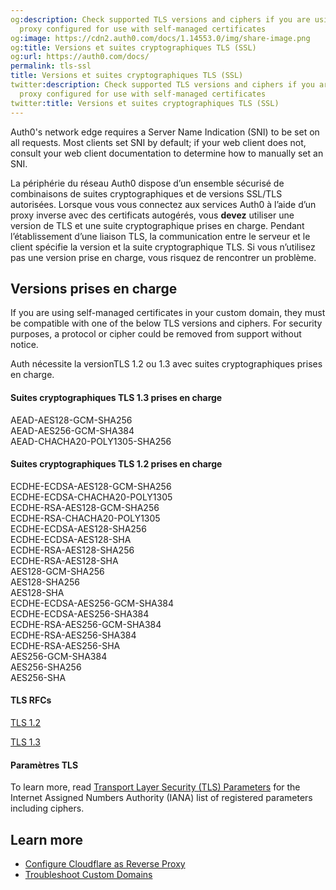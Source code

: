 ```yaml
---
og:description: Check supported TLS versions and ciphers if you are using a reverse
  proxy configured for use with self-managed certificates
og:image: https://cdn2.auth0.com/docs/1.14553.0/img/share-image.png
og:title: Versions et suites cryptographiques TLS (SSL)
og:url: https://auth0.com/docs/
permalink: tls-ssl
title: Versions et suites cryptographiques TLS (SSL)
twitter:description: Check supported TLS versions and ciphers if you are using a reverse
  proxy configured for use with self-managed certificates
twitter:title: Versions et suites cryptographiques TLS (SSL)
---
```


<Card title="Before you start">

Auth0's network edge requires a Server Name Indication (SNI) to be set on all requests. Most clients set SNI by default; if your web client does not, consult your web client documentation to determine how to manually set an SNI.

</Card>

La périphérie du réseau Auth0 dispose d’un ensemble sécurisé de combinaisons de suites cryptographiques et de versions SSL/TLS autorisées. Lorsque vous vous connectez aux services Auth0 à l’aide d’un proxy inverse avec des certificats autogérés, vous **devez** utiliser une version de TLS et une suite cryptographique prises en charge. Pendant l’établissement d’une liaison TLS, la communication entre le serveur et le client spécifie la version et la suite cryptographique TLS. Si vous n’utilisez pas une version prise en charge, vous risquez de rencontrer un problème.

## Versions prises en charge

<Callout icon="file-lines" color="#0EA5E9" iconType="regular">

If you are using self-managed certificates in your custom domain, they must be compatible with one of the below TLS versions and ciphers. For security purposes, a protocol or cipher could be removed from support without notice.

</Callout>

Auth nécessite la versionTLS 1.2 ou 1.3 avec suites cryptographiques prises en charge.

#### Suites cryptographiques TLS 1.3 prises en charge

AEAD-AES128-GCM-SHA256  
AEAD-AES256-GCM-SHA384  
AEAD-CHACHA20-POLY1305-SHA256

#### Suites cryptographiques TLS 1.2 prises en charge

ECDHE-ECDSA-AES128-GCM-SHA256   
ECDHE-ECDSA-CHACHA20-POLY1305   
ECDHE-RSA-AES128-GCM-SHA256   
ECDHE-RSA-CHACHA20-POLY1305   
ECDHE-ECDSA-AES128-SHA256   
ECDHE-ECDSA-AES128-SHA   
ECDHE-RSA-AES128-SHA256   
ECDHE-RSA-AES128-SHA   
AES128-GCM-SHA256   
AES128-SHA256   
AES128-SHA   
ECDHE-ECDSA-AES256-GCM-SHA384   
ECDHE-ECDSA-AES256-SHA384   
ECDHE-RSA-AES256-GCM-SHA384   
ECDHE-RSA-AES256-SHA384   
ECDHE-RSA-AES256-SHA   
AES256-GCM-SHA384   
AES256-SHA256   
AES256-SHA

#### TLS RFCs

[TLS 1.2](https://tools.ietf.org/html/rfc5246)

[TLS 1.3](https://tools.ietf.org/html/rfc8446)

#### Paramètres TLS

To learn more, read [Transport Layer Security (TLS) Parameters](https://www.iana.org/assignments/tls-parameters) for the Internet Assigned Numbers Authority (IANA) list of registered parameters including ciphers.

## Learn more

* [Configure Cloudflare as Reverse Proxy](/docs/customize/custom-domains/self-managed-certificates/configure-cloudflare-for-use-as-reverse-proxy)
* [Troubleshoot Custom Domains](/docs/troubleshoot/integration-extensibility-issues/troubleshoot-custom-domains)